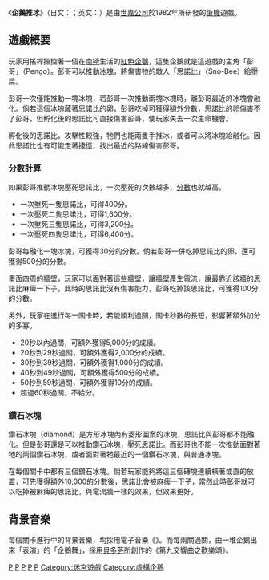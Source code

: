 {{multiple issues|
{{fansite|time=2018-09-02T14:38:23+00:00}}
{{howto|time=2018-09-02T14:38:23+00:00}}
{{unreferenced|time=2018-09-02T14:38:23+00:00}}
}}
{{NoteTA
|G1=Games
| G2 = Sega
}}
{{Infobox VG
|title = 企鵝推冰
|image = 
|caption = 
|english= Pengo
|developer = {{vgrelease|JP|[[帕布雷斯特|Banpresto]]}}
|publisher = {{vgrelease|JP|[[世嘉公司|世嘉公司]]}}
|designer = 
|released = {{vgrelease|JP|1982年}}
| genre = [[益智遊戲|益智]]
|modes = [[單人遊戲|單人]]或[[多人遊戲|雙人遊戲]]
|platforms = [[街機|街機]]
|cabinet = 街機版：直立
|arcade system = 
|display = 
}}
《'''企鵝推冰'''》（日文：{{lang|ja|ペンゴ}}；英文：{{lang|en|''Pengo''}}）是由[[世嘉公司|世嘉公司]]於1982年所研發的[[街機|街機]]遊戲。

== 遊戲概要 ==

玩家用搖桿操控著一個在[[南極|南極]]生活的[[紅色|紅色]][[企鵝|企鵝]]，這隻企鵝就是這遊戲的主角「彭哥」（Pengo）。彭哥可以推動[[冰|冰塊]]，將傷害牠的敵人「思諾比」（Sno-Bee）給壓扁。

彭哥一次僅能推動一塊冰塊，若彭哥一次推動兩塊冰塊時，離彭哥最近的冰塊會融化。倘若這個冰塊藏著思諾比的卵，彭哥吃掉可獲得額外分數，思諾比的卵傷害不了彭哥，但孵化後的思諾比可直接傷害彭哥，使玩家失去一次生命機會。

孵化後的思諾比，攻擊性較強，牠們也能兩隻手推冰，或者可以將冰塊給融化。因此思諾比也有可能走著捷徑，找出最近的路線傷害彭哥。

=== 分數計算 ===

如果彭哥推動冰塊壓死思諾比，一次壓死的次數越多，[[成績|分數]]也就越高。

* 一次壓死一隻思諾比，可得400分。
* 一次壓死二隻思諾比，可得1,600分。
* 一次壓死三隻思諾比，可得3,200分。
* 一次壓死四隻思諾比，可得6,400分。

彭哥每融化一塊冰塊，可獲得30分的分數。倘若彭哥一併吃掉思諾比的卵，還可獲得500分的分數。

畫面四周的牆壁，玩家可以面對著這些牆壁，讓牆壁產生電流，讓最靠近該牆的思諾比麻痺一下子，此時的思諾比沒有傷害能力，彭哥吃掉該思諾比，可獲得100分的分數。

另外，玩家在進行每一關卡時，若能順利過關，關卡秒數的長短，影響著額外加分的多寡。

* 20秒以內過關，可額外獲得5,000分的成績。
* 20秒到29秒過關，可額外獲得2,000分的成績。
* 30秒到39秒過關，可額外獲得1,000分的成績。
* 40秒到49秒過關，可額外獲得500分的成績。
* 50秒到59秒過關，可額外獲得10分的成績。
* 超過60秒過關，不給分。

=== 鑽石冰塊 ===

鑽石冰塊（diamond）是方形冰塊內有菱形圖案的冰塊，思諾比與彭哥都不能融化。但是彭哥還是可以推動鑽石冰塊，壓死思諾比。而彭哥也不能一次推動面對著牠的兩個鑽石冰塊，或者面對著牠最近的一個鑽石冰塊，與普通冰塊。

在每個關卡中都有三個鑽石冰塊。倘若玩家能夠將這三個磚塊連續橫著或直的放置，可先獲得額外10,000的分數後，思諾比會被麻痺一下子，當然此時彭哥就可以吃掉被麻痺的思諾比，與電流牆一樣的效果，但效果更好。

== 背景音樂 ==

每個關卡進行中的背景音樂，均採用電子音樂《{{link-en|爆米花 (器樂)|Popcorn (instrumental)|爆米花}}》。而每兩關過關，由一堆企鵝出來「表演」的「企鵝舞」，採用[[貝多芬|貝多芬]]所創作的《第九交響曲之歡樂頌》。

[[Category:1982年电子游戏|P]]
[[Category:街機遊戲|P]]
[[Category:世嘉電子遊戲|P]]
[[Category:行動電話遊戲|P]]
[[Category:Wii_Virtual_Console游戏|P]]
[[Category:迷宮遊戲|Category:迷宮遊戲]]
[[Category:虛構企鵝|Category:虛構企鵝]]